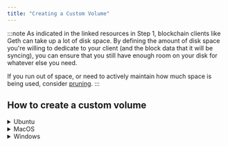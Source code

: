 ```yaml
---
title: "Creating a Custom Volume"
---
```


:::note
 As indicated in the linked resources in Step 1, blockchain clients like Geth can take up a lot of disk space. By defining the amount of disk space you're willing to dedicate to your client (and the block data that it will be syncing), you can ensure that you still have enough room on your disk for whatever else you need.

If you run out of space, or need to actively maintain how much space is being used, consider [pruning](https://geth.ethereum.org/docs/fundamentals/pruning). :::

## How to create a custom volume

<details>

<summary>Ubuntu</summary>

- Open Terminal
- Use the `df -h` command to check the available disk space
- Decide on the maximum size you want for the volume, for example 100GB
- Use `fallocate` to create a file of the desired size, e.g. `fallocate -l 100G myfile.img`
- Use `mkfs.ext4` to format the file as an ext4 filesystem. e.g. `mkfs.ext4 myfile.img`
- Mount the file using `mount`, e.g. `mount -o loop myfile.img /mnt/myvolume`
- The contents will now be available in `/mnt/myvolume`, up to a maximum of 100GB

</details>

<details>
  
<summary>MacOS</summary>

- Open Terminal
- Use the `df -h` command to check the available disk space
- Decide on the maximum size you want for the volume, for example 100GB
- Use `hdiutil` to create a sparse image of the desired size, e.g. `hdiutil create -size 100g -type SPARSE -fs HFS+X myfile.dmg`
- Mount the image using `hdiutil`, e.g. `hdiutil attach myfile.dmg`
- The contents will now be available mounted under `/Volumes`, up to a maximum of 100GB

</details>

<details>

<summary>Windows</summary>

<details>

<summary>Without Windows Subsystem Linux</summary>

- Open Command Prompt as Administrator
- Use the `dir` command to check available disk space on the volume you want to create the disk image
- Decide on the maximum size for the volume, for example 100GB
- Use the `fsutil` command to create a sparse file of the desired size, e.g. `fsutil file createnew myfile.img 107374182400` (for a 100GB file)
- Initialize the disk image using `diskpart`:
  - `diskpart`
  - `select vdisk file="myfile.img"`
  - `create vdisk maximum=100000`
  - `attach vdisk`
  - `exit`
- Format the volume using `format`, e.g. `format F: /FS:NTFS /A:64K /Q`
- The new volume will now be available as drive letter F:, up to the maximum 100GB size

To mount an existing disk image:

- Open Command Prompt as Administrator
- Use `diskpart`
  - `select vdisk file="myfile.img"`
  - `attach vdisk`
- The disk image will be mounted and accessible under the assigned drive letter

</details>

<details>

<summary>With Windows Subsystem Linux</summary>

- Open WSL
- Use the `df -h` command to check the available disk space
- Decide on the maximum size you want for the volume, for example 100GB
- Use `fallocate` to create a file of the desired size, e.g. `fallocate -l 100G myfile.img`
- Use `mkfs.ext4` to format the file as an ext4 filesystem. e.g. `mkfs.ext4 myfile.img`
- Mount the file using `mount`, e.g. `mount -o loop myfile.img /mnt/myvolume`
- The contents will now be available in `/mnt/myvolume`, up to a maximum of 100GB

</details>

</details>
